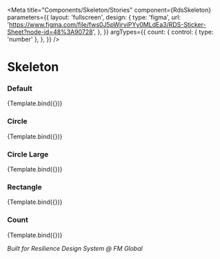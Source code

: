 
<Meta
  title="Components/Skeleton/Stories"
  component={RdsSkeleton}
  parameters={{
    layout: 'fullscreen',
    design: {
      type: 'figma',
      url: 'https://www.figma.com/file/fws0J5pWjrviPYy0MLdEa3/RDS-Sticker-Sheet?node-id=48%3A90728',
    },
  }}
  argTypes={{
    count: {
      control: { type: 'number' },
    },
  }}
/>


# Skeleton

### Default

<Canvas>
  <Story
    name="Default"
    args={{
      variant: 'text',
    }}
  >
    {Template.bind({})}
  </Story>
</Canvas>

### Circle

<Canvas>
  <Story
    name="Circle"
    args={{
      variant: 'circle',
    }}
  >
    {Template.bind({})}
  </Story>
</Canvas>

### Circle Large

<Canvas>
  <Story
    name="CircleLarge"
    args={{
      variant: 'circle',
      width: '75px',
      height: '75px',
    }}
  >
    {Template.bind({})}
  </Story>
</Canvas>

### Rectangle

<Canvas>
  <Story
    name="Rect"
    args={{
      variant: 'rect',
      height: '200px',
    }}
  >
    {Template.bind({})}
  </Story>
</Canvas>

### Count

<Canvas>
  <Story
    name="Count"
    args={{
      count: 4,
    }}
  >
    {Template.bind({})}
  </Story>
</Canvas>

_Built for Resilience Design System @ FM Global_
